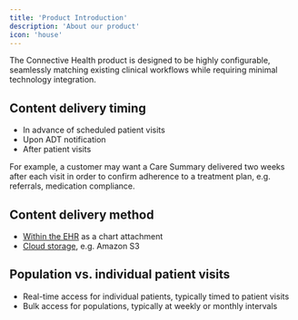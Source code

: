 ```yaml
---
title: 'Product Introduction'
description: 'About our product'
icon: 'house'
---
```


The Connective Health product is designed to be highly configurable, seamlessly matching existing clinical workflows while requiring minimal technology integration.

## Content delivery timing

* In advance of scheduled patient visits
* Upon ADT notification
* After patient visits

For example, a customer may want a Care Summary delivered two weeks after each visit in order to confirm adherence to a treatment plan, e.g. referrals, medication compliance.

## Content delivery method

* [Within the EHR](/clinical-direct-messaging) as a chart attachment
* [Cloud storage](/responses/cloud-storage), e.g. Amazon S3

## Population vs. individual patient visits

* Real-time access for individual patients, typically timed to patient visits
* Bulk access for populations, typically at weekly or monthly intervals
